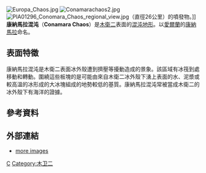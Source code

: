 {{Coord|9.7|N|272.7|W|globe:Europa|display=title|notes=<ref>Blue, Jennifer. "[http://planetarynames.wr.usgs.gov/Feature/1282;jsessionid=97144c01ce32c6c839332fcc5917 Conamara Chaos]". Gazetteer of Planetary Nomenclature. USGS Astrogeology Research Program.</ref>}}
[[File:Europa_Chaos.jpg|thumb]]
[[Image:Conamarachaos2.jpg|thumb]]
[[Image:PIA01296_Conomara_Chaos_regional_view.jpg|thumb]]（直徑26公里）的噴發物。]]
'''康納馬拉混沌'''（'''Conamara Chaos'''）是[[木衛二|木衛二]]表面的[[混沌地形|混沌地形]]。以[[愛爾蘭|愛爾蘭]]的[[康納馬拉|康納馬拉]]命名。

==表面特徵==
康納馬拉混沌是木衛二表面冰外殼遭到擠壓等擾動造成的景象。該區域有冰筏到處移動和轉動。圍繞這些板塊的是可能由來自木衛二冰外殼下湧上表面的水、泥漿或較高溫的冰形成的大冰塊組成的地勢較低的基質。康納馬拉混沌常被當成木衛二的冰外殼下有海洋的證據。

==參考資料==
{{reflist}}

==外部連結==
*[http://photojournal.jpl.nasa.gov/feature/+Conamara+ more images] {{Wayback|url=http://photojournal.jpl.nasa.gov/feature/+Conamara+ |date=20210320174627 }}
{{木卫二}}
[[Category:行星地質學|C]]
[[Category:木卫二|Category:木卫二]]